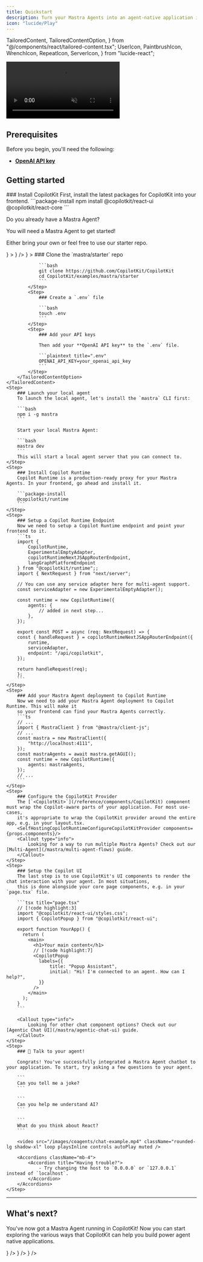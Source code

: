 ```yaml
---
title: Quickstart
description: Turn your Mastra Agents into an agent-native application in 10 minutes.
icon: "lucide/Play"
---
```


  TailoredContent,
  TailoredContentOption,
} from "@/components/react/tailored-content.tsx";
  UserIcon,
  PaintbrushIcon,
  WrenchIcon,
  RepeatIcon,
  ServerIcon,
} from "lucide-react";

<video
  src="/images/coagents/chat-example.mp4"
  className="rounded-lg shadow-xl"
  loop
  playsInline
  controls
  autoPlay
  muted
/>

## Prerequisites

Before you begin, you'll need the following:

- [**OpenAI API key**](https://platform.openai.com/api-keys)

## Getting started

<Steps>
    <Step>
        ### Install CopilotKit
        First, install the latest packages for CopilotKit into your frontend.
        ```package-install
        npm install @copilotkit/react-ui @copilotkit/react-core
        ```
    </Step>
    <TailoredContent
        className="step"
        id="agent"
        header={
            <div>
                <p className="text-xl font-semibold">Do you already have a Mastra Agent?</p>
                <p className="text-base">
                    You will need a Mastra Agent to get started!
                </p>
                <p className="text-base">
                    Either bring your own or feel free to use our starter repo.
                </p>
            </div>
        }
    >
        <TailoredContentOption
            id="bring-your-own"
            title="Bring your own Mastra Agent"
            description="I already have a Mastra Agent and want to use it with CopilotKit."
            icon={<img src="/images/copilotkit-logo.svg" alt="CopilotKit Logo" width={20} height={20} />}
        />
        <TailoredContentOption
            id="coagents-starter"
            title="Use the CoAgents Starter repo"
            description="I don't have a Mastra Agent yet, but want to get started quickly."
            icon={<img src="/images/copilotkit-logo.svg" alt="CopilotKit Logo" width={20} height={20} />}
        >
            <Step>
                ### Clone the `mastra/starter` repo

                ```bash
                git clone https://github.com/CopilotKit/CopilotKit
                cd CopilotKit/examples/mastra/starter
                ```
            </Step>
            <Step>
                ### Create a `.env` file

                ```bash
                touch .env
                ```
            </Step>
            <Step>
                ### Add your API keys

                Then add your **OpenAI API key** to the `.env` file.

                ```plaintext title=".env"
                OPENAI_API_KEY=your_openai_api_key
                ```
            </Step>
        </TailoredContentOption>
    </TailoredContent>
    <Step>
        ### Launch your local agent
        To launch the local agent, let's install the `mastra` CLI first:

        ```bash
        npm i -g mastra
        ```

        Start your local Mastra Agent:

        ```bash
        mastra dev
        ```
        This will start a local agent server that you can connect to.
    </Step>
    <Step>
        ### Install Copilot Runtime
        Copilot Runtime is a production-ready proxy for your Mastra Agents. In your frontend, go ahead and install it.

        ```package-install
        @copilotkit/runtime
        ```
    </Step>
    <Step>
        ### Setup a Copilot Runtime Endpoint
        Now we need to setup a Copilot Runtime endpoint and point your frontend to it.
        ```ts
        import {
            CopilotRuntime,
            ExperimentalEmptyAdapter,
            copilotRuntimeNextJSAppRouterEndpoint,
            langGraphPlatformEndpoint
        } from "@copilotkit/runtime";;
        import { NextRequest } from "next/server";
        
        // You can use any service adapter here for multi-agent support.
        const serviceAdapter = new ExperimentalEmptyAdapter();
        
        const runtime = new CopilotRuntime({
            agents: {
                // added in next step...
            },
        });
        
        export const POST = async (req: NextRequest) => {
        const { handleRequest } = copilotRuntimeNextJSAppRouterEndpoint({
            runtime,
            serviceAdapter,
            endpoint: "/api/copilotkit",
        });
        
        return handleRequest(req);
        };
        ```
    </Step>
    <Step>
        ### Add your Mastra Agent deployment to Copilot Runtime
        Now we need to add your Mastra Agent deployment to Copilot Runtime. This will make it
        so your frontend can find your Mastra Agents correctly.
        ```ts
        // ...
        import { MastraClient } from "@mastra/client-js";
        // ...
        const mastra = new MastraClient({
            "http://localhost:4111",
        });
        const mastraAgents = await mastra.getAGUI();
        const runtime = new CopilotRuntime({
            agents: mastraAgents,
        });
        // ...
        ```
    </Step>
    <Step>
        ### Configure the CopilotKit Provider
        The [`<CopilotKit>`](/reference/components/CopilotKit) component must wrap the Copilot-aware parts of your application. For most use-cases,
        it's appropriate to wrap the CopilotKit provider around the entire app, e.g. in your layout.tsx.
        <SelfHostingCopilotRuntimeConfigureCopilotKitProvider components={props.components}/>
        <Callout type="info">
            Looking for a way to run multiple Mastra Agents? Check out our [Multi-Agent](/mastra/multi-agent-flows) guide.
        </Callout>
    </Step>
    <Step>
        ### Setup the Copilot UI
        The last step is to use CopilotKit's UI components to render the chat interaction with your agent. In most situations,
        this is done alongside your core page components, e.g. in your `page.tsx` file.

        ```tsx title="page.tsx"
        // [!code highlight:3]
        import "@copilotkit/react-ui/styles.css";
        import { CopilotPopup } from "@copilotkit/react-ui";

        export function YourApp() {
          return (
            <main>
              <h1>Your main content</h1>
              // [!code highlight:7]
              <CopilotPopup
                labels={{
                    title: "Popup Assistant",
                    initial: "Hi! I'm connected to an agent. How can I help?",
                }}
              />
            </main>
          );
        }
        ```

        <Callout type="info">
            Looking for other chat component options? Check out our [Agentic Chat UI](/mastra/agentic-chat-ui) guide.
        </Callout>
    </Step>
    <Step>
        ### 🎉 Talk to your agent!

        Congrats! You've successfully integrated a Mastra Agent chatbot to your application. To start, try asking a few questions to your agent.

        ```
        Can you tell me a joke?
        ```

        ```
        Can you help me understand AI?
        ```

        ```
        What do you think about React?
        ```

        <video src="/images/coagents/chat-example.mp4" className="rounded-lg shadow-xl" loop playsInline controls autoPlay muted />

        <Accordions className="mb-4">
            <Accordion title="Having trouble?">
                - Try changing the host to `0.0.0.0` or `127.0.0.1` instead of `localhost`.
            </Accordion>
        </Accordions>
    </Step>

</Steps>

---

## What's next?

You've now got a Mastra Agent running in CopilotKit! Now you can start exploring the various ways that CopilotKit
can help you build power agent native applications.

<Cards>
  <Card
    title="Implement Human in the Loop"
    description="Allow your users and agents to collaborate together on tasks."
    href="/mastra/human-in-the-loop"
    icon={<UserIcon />}
  />
  <Card
    title="Add some generative UI"
    description="Render your agent's progress and output in the UI."
    href="/mastra/generative-ui"
    icon={<PaintbrushIcon />}
  />
  <Card
    title="Setup frontend actions"
    description="Give your agent the ability to call frontend tools, directly updating your application."
    href="/mastra/frontend-actions"
    icon={<WrenchIcon />}
  />
</Cards> 